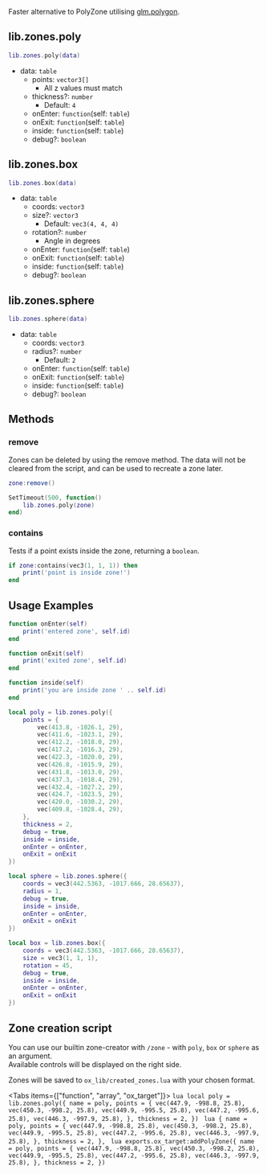 
Faster alternative to PolyZone utilising [glm.polygon](https://github.com/citizenfx/lua/blob/luaglm-dev/cfx/EXTENDED.md).

## lib.zones.poly

```lua
lib.zones.poly(data)
```

- data: `table`
  - points: `vector3[]`
    - All z values must match
  - thickness?: `number`
    - Default: `4`
  - onEnter: `function`(self: `table`)
  - onExit: `function`(self: `table`)
  - inside: `function`(self: `table`)
  - debug?: `boolean`

## lib.zones.box

```lua
lib.zones.box(data)
```

- data: `table`
  - coords: `vector3`
  - size?: `vector3`
    - Default: `vec3(4, 4, 4)`
  - rotation?: `number`
    - Angle in degrees
  - onEnter: `function`(self: `table`)
  - onExit: `function`(self: `table`)
  - inside: `function`(self: `table`)
  - debug?: `boolean`

## lib.zones.sphere

```lua
lib.zones.sphere(data)
```

- data: `table`
  - coords: `vector3`
  - radius?: `number`
    - Default: `2`
  - onEnter: `function`(self: `table`)
  - onExit: `function`(self: `table`)
  - inside: `function`(self: `table`)
  - debug?: `boolean`

## Methods

### remove

Zones can be deleted by using the remove method. The data will not be cleared from the script, and can be used to recreate a zone later.

```lua
zone:remove()

SetTimeout(500, function()
    lib.zones.poly(zone)
end)
```

### contains

Tests if a point exists inside the zone, returning a `boolean`.

```lua
if zone:contains(vec3(1, 1, 1)) then
    print('point is inside zone!')
end
```

## Usage Examples

```lua
function onEnter(self)
    print('entered zone', self.id)
end

function onExit(self)
    print('exited zone', self.id)
end

function inside(self)
    print('you are inside zone ' .. self.id)
end

local poly = lib.zones.poly({
    points = {
        vec(413.8, -1026.1, 29),
        vec(411.6, -1023.1, 29),
        vec(412.2, -1018.0, 29),
        vec(417.2, -1016.3, 29),
        vec(422.3, -1020.0, 29),
        vec(426.8, -1015.9, 29),
        vec(431.8, -1013.0, 29),
        vec(437.3, -1018.4, 29),
        vec(432.4, -1027.2, 29),
        vec(424.7, -1023.5, 29),
        vec(420.0, -1030.2, 29),
        vec(409.8, -1028.4, 29),
    },
    thickness = 2,
    debug = true,
    inside = inside,
    onEnter = onEnter,
    onExit = onExit
})

local sphere = lib.zones.sphere({
    coords = vec3(442.5363, -1017.666, 28.65637),
    radius = 1,
    debug = true,
    inside = inside,
    onEnter = onEnter,
    onExit = onExit
})

local box = lib.zones.box({
    coords = vec3(442.5363, -1017.666, 28.65637),
    size = vec3(1, 1, 1),
    rotation = 45,
    debug = true,
    inside = inside,
    onEnter = onEnter,
    onExit = onExit
})
```

## Zone creation script

You can use our builtin zone-creator with `/zone` - with `poly`, `box` or `sphere` as an argument.  
Available controls will be displayed on the right side.

Zones will be saved to `ox_lib/created_zones.lua` with your chosen format.

<Tabs items={["function", "array", "ox_target"]}>
  <Tab>
    ```lua
    local poly = lib.zones.poly({
        name = poly,
        points = {
            vec(447.9, -998.8, 25.8),
            vec(450.3, -998.2, 25.8),
            vec(449.9, -995.5, 25.8),
            vec(447.2, -995.6, 25.8),
            vec(446.3, -997.9, 25.8),
        },
      thickness = 2,
    })
    ```
  </Tab>
  <Tab>
    ```lua
    {
        name = poly,
        points = {
            vec(447.9, -998.8, 25.8),
            vec(450.3, -998.2, 25.8),
            vec(449.9, -995.5, 25.8),
            vec(447.2, -995.6, 25.8),
            vec(446.3, -997.9, 25.8),
        },
      thickness = 2,
    },
    ```
  </Tab>
  <Tab>
    ```lua
    exports.ox_target:addPolyZone({
        name = poly,
        points = {
            vec(447.9, -998.8, 25.8),
            vec(450.3, -998.2, 25.8),
            vec(449.9, -995.5, 25.8),
            vec(447.2, -995.6, 25.8),
            vec(446.3, -997.9, 25.8),
        },
      thickness = 2,
    })
    ```
  </Tab>
</Tabs>
